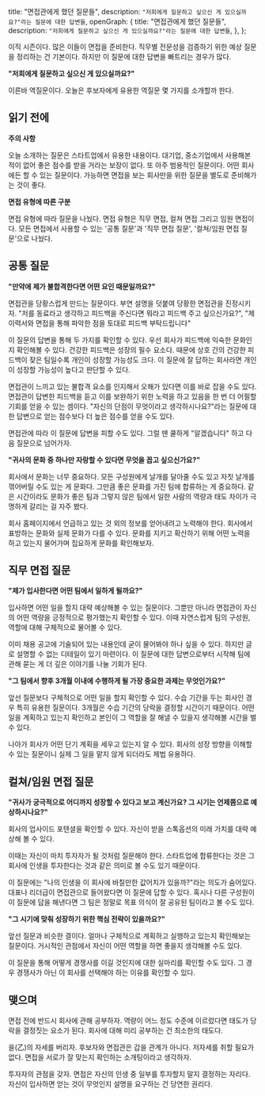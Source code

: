   title: "면접관에게 했던 질문들",
  description: `"저희에게 질문하고 싶으신 게 있으실까요?"라는 질문에 대한 답변들`,
  openGraph: {
    title: "면접관에게 했던 질문들",
    description: `"저희에게 질문하고 싶으신 게 있으실까요?"라는 질문에 대한 답변들`,
  },
};

이직 시즌이다. 많은 이들이 면접을 준비한다. 직무별 전문성을 검증하기 위한 예상 질문을 정리하는 건 기본이다. 하지만 이 질문에 대한 답변을 빠트리는 경우가 많다.

**"저희에게 질문하고 싶으신 게 있으실까요?"**

이른바 역질문이다. 오늘은 후보자에게 유용한 역질문 몇 가지를 소개할까 한다.

## 읽기 전에

**주의 사항**

오늘 소개하는 질문은 스타트업에서 유용한 내용이다. 대기업, 중소기업에서 사용해본 적이 없어 좋은 점수를 받을 거라는 보장이 없다. 또 아주 범용적인 질문이다. 어떤 회사에든 할 수 있는 질문이다. 가능하면 면접을 보는 회사만을 위한 질문을 별도로 준비해가는 것이 좋다.

**면접 유형에 따른 구분**

면접 유형에 따라 질문을 나눴다. 면접 유형은 직무 면접, 컬쳐 면접 그리고 임원 면접이다. 모든 면접에서 사용할 수 있는 '공통 질문'과 '직무 면접 질문', '컬쳐/임원 면접 질문'으로 나눴다.

## 공통 질문

**"만약에 제가 불합격한다면 어떤 요인 때문일까요?"**

면접관을 당황스럽게 만드는 질문이다. 부연 설명을 덧붙여 당황한 면접관을 진정시키자. "저를 동료라고 생각하고 피드백을 주신다면 뭐라고 피드백 주고 싶으신가요?", "제 이력서와 면접을 통해 파악한 점을 토대로 피드백 부탁드립니다"

이 질문의 답변을 통해 두 가지를 확인할 수 있다. 우선 회사가 피드백에 익숙한 문화인지 확인해볼 수 있다. 건강한 피드백은 성장의 필수 요소다. 때문에 상호 간의 건강한 피드백이 잦은 팀일수록 개인이 성장할 가능성도 크다. 이 질문에 잘 답하는 회사라면 개인이 성장할 가능성이 높다고 판단할 수 있다.

면접관이 느끼고 있는 불합격 요소를 인지해서 오해가 있다면 이를 바로 잡을 수도 있다. 면접관이 답변한 피드백을 듣고 이를 보완하기 위한 노력을 하고 있음을 한 번 더 어필할 기회를 얻을 수 있는 셈이다. "자신의 단점이 무엇이라고 생각하시나요?"라는 질문에 대한 답변으로 얻는 점수보다 더 높은 점수를 얻을 수도 있다.

면접관에 따라 이 질문에 답변을 피할 수도 있다. 그럴 땐 쿨하게 "알겠습니다" 하고 다음 질문으로 넘어가자.

**"귀사의 문화 중 하나만 자랑할 수 있다면 무엇을 꼽고 싶으신가요?"**

회사에서 문화는 너무 중요하다. 모든 구성원에게 날개를 달아줄 수도 있고 자칫 날개를 꺾어버릴 수도 있는 게 문화다. 그만큼 좋은 문화를 가진 팀에 합류하는 게 중요하다. 같은 시간이라도 문화가 좋은 팀과 그렇지 않은 팀에서 일한 사람의 역량과 태도 차이가 극명하게 갈리는 걸 자주 봤다.

회사 홈페이지에서 언급하고 있는 것 외의 정보를 얻어내려고 노력해야 한다. 회사에서 표방하는 문화와 실제 문화가 다를 수 있다. 문화를 지키고 확산하기 위해 어떤 노력을 하고 있는지 물어가며 집요하게 문화를 확인해보자.

## 직무 면접 질문

**"제가 입사한다면 어떤 팀에서 일하게 될까요?"**

입사하면 어떤 일을 할지 대략 예상해볼 수 있는 질문이다. 그뿐만 아니라 면접관이 자신의 어떤 역량을 긍정적으로 평가했는지 확인할 수 있다. 이때 자연스럽게 팀의 구성원, 역할에 대해 구체적으로 물어볼 수 있다.

이미 채용 공고에 기술되어 있는 내용인데 굳이 물어봐야 하나 싶을 수 있다. 하지만 글로 설명할 수 없는 디테일이 있기 마련이다. 이 질문에 대한 답변으로부터 시작해 팀에 관해 묻는 게 더 깊은 이야기를 나눌 기회가 된다.

**"그 팀에서 향후 3개월 이내에 수행하게 될 가장 중요한 과제는 무엇인가요?"**

앞선 질문보다 구체적으로 어떤 일을 할지 확인할 수 있다. 수습 기간을 두는 회사인 경우 특히 유용한 질문이다. 3개월은 수습 기간의 당락을 결정할 시간이기 때문이다. 어떤 일을 계획하고 있는지 확인하고 본인이 그 역할을 잘 해낼 수 있을지 생각해볼 시간을 벌 수 있다.

나아가 회사가 어떤 단기 계획을 세우고 있는지 알 수 있다. 회사의 성장 방향을 이해할 수 있는 질문이니 실제 그 일을 맡지 않게 되더라도 제법 유용하다.

## 컬쳐/임원 면접 질문

**"귀사가 궁극적으로 어디까지 성장할 수 있다고 보고 계신가요? 그 시기는 언제쯤으로 예상하시나요?"**

회사의 업사이드 포텐셜을 확인할 수 있다. 자신이 받을 스톡옵션의 미래 가치를 대략 예상해 볼 수 있다.

이때는 자신이 마치 투자자가 될 것처럼 질문해야 한다. 스타트업에 합류한다는 것은 그 회사에 인생을 투자한다는 것과 같은 의미로 볼 수도 있기 때문이다.

이 질문에는 "나의 인생을 이 회사에 바칠만한 값어치가 있을까?"라는 의도가 숨어있다. 대표나 리더급이 면접관으로 들어왔다면 이 질문에 답할 수 있다. 혹시나 다른 구성원이 이 질문에 답을 해낸다면 그 팀은 정말로 목표 의식이 잘 공유된 팀이라고 볼 수도 있다.

**"그 시기에 맞춰 성장하기 위한 핵심 전략이 있을까요?"**

앞선 질문과 비슷한 결이다. 얼마나 구체적으로 계획하고 실행하고 있는지 확인해보는 질문이다. 거시적인 관점에서 자신이 어떤 역할을 하면 좋을지 생각해볼 수도 있다.

이 질문을 통해 어떻게 경쟁사를 이길 것인지에 대한 실마리를 확인할 수도 있다. 그 경우 경쟁사가 아닌 이 회사를 선택해야 하는 이유를 확인할 수 있다.

## 맺으며

면접 전에 반드시 회사에 관해 공부하자. 역량이 어느 정도 수준에 이르렀다면 태도가 당락을 결정짓는 요소가 된다. 회사에 대해 미리 공부하는 건 최소한의 태도다.

을(乙)의 자세를 버리자. 후보자와 면접관은 갑을 관계가 아니다. 저자세를 취할 필요가 없다. 면접을 서로가 잘 맞는지 확인하는 소개팅이라고 생각하자.

투자자의 관점을 갖자. 면접은 자신의 인생 중 일부를 투자할지 말지 결정하는 자리다. 자신이 입사하면 얻는 것이 무엇인지 설명을 요구하는 건 당연한 권리다.
